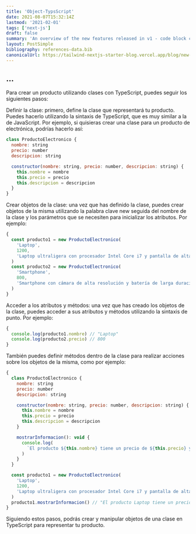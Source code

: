 ```yaml
---
title: 'Object-TypsScript'
date: 2021-08-07T15:32:14Z
lastmod: '2021-02-01'
tags: ['next-js']
draft: false
summary: 'An overview of the new features released in v1 - code block copy, multiple authors, frontmatter layout and more'
layout: PostSimple
bibliography: references-data.bib
canonicalUrl: https://tailwind-nextjs-starter-blog.vercel.app/blog/new-features-in-v1/
---
```


## ...

Para crear un producto utilizando clases con TypeScript, puedes seguir los siguientes pasos:

Definir la clase: primero, define la clase que representará tu producto. Puedes hacerlo utilizando la sintaxis de TypeScript, que es muy similar a la de JavaScript. Por ejemplo, si quisieras crear una clase para un producto de electrónica, podrías hacerlo así:

```jsx
class ProductoElectronico {
  nombre: string
  precio: number
  descripcion: string

  constructor(nombre: string, precio: number, descripcion: string) {
    this.nombre = nombre
    this.precio = precio
    this.descripcion = descripcion
  }
}
```

Crear objetos de la clase: una vez que has definido la clase, puedes crear objetos de la misma utilizando la palabra clave new seguida del nombre de la clase y los parámetros que se necesiten para inicializar los atributos. Por ejemplo:

```jsx
{
  const producto1 = new ProductoElectronico(
    'Laptop',
    1200,
    'Laptop ultraligera con procesador Intel Core i7 y pantalla de alta resolución.'
  )
  const producto2 = new ProductoElectronico(
    'Smartphone',
    800,
    'Smartphone con cámara de alta resolución y batería de larga duración.'
  )
}
```

Acceder a los atributos y métodos: una vez que has creado los objetos de la clase, puedes acceder a sus atributos y métodos utilizando la sintaxis de punto. Por ejemplo:

```jsx
{
  console.log(producto1.nombre) // "Laptop"
  console.log(producto2.precio) // 800
}
```

También puedes definir métodos dentro de la clase para realizar acciones sobre los objetos de la misma, como por ejemplo:

```jsx
{
  class ProductoElectronico {
    nombre: string
    precio: number
    descripcion: string

    constructor(nombre: string, precio: number, descripcion: string) {
      this.nombre = nombre
      this.precio = precio
      this.descripcion = descripcion
    }

    mostrarInformacion(): void {
      console.log(
        `El producto ${this.nombre} tiene un precio de ${this.precio} y su descripción es: ${this.descripcion}`
      )
    }
  }

  const producto1 = new ProductoElectronico(
    'Laptop',
    1200,
    'Laptop ultraligera con procesador Intel Core i7 y pantalla de alta resolución.'
  )
  producto1.mostrarInformacion() // "El producto Laptop tiene un precio de 1200 y su descripción es: Laptop ultraligera con procesador Intel Core i7 y pantalla de alta resolución."
}
```

Siguiendo estos pasos, podrás crear y manipular objetos de una clase en TypeScript para representar tu producto.
